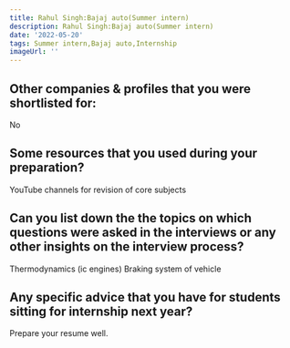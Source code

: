 ```yaml
---
title: Rahul Singh:Bajaj auto(Summer intern)
description: Rahul Singh:Bajaj auto(Summer intern)
date: '2022-05-20'
tags: Summer intern,Bajaj auto,Internship
imageUrl: ''
---
```


## Other companies & profiles that you were shortlisted for:
No

## Some resources that you used during your preparation?
YouTube channels for revision of core subjects

## Can you list down the the topics on which questions were asked in the interviews or any other insights on the interview process?
Thermodynamics (ic engines)
Braking system of vehicle
## Any specific advice that you have for students sitting for internship next year?
Prepare your resume well.

